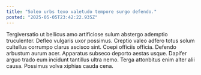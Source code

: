 ```yaml
---
title: "Soleo urbs texo valetudo tempore surgo defendo."
posted: "2025-05-05T23:42:22.935Z"
---
```


Tergiversatio ut bellicus amo artificiose sulum abstergo ademptio truculenter. Defleo vulgaris uxor possimus. Creptio valeo adfero totus solum cultellus corrumpo clarus ascisco sint.
Coepi officiis officia. Defendo arbustum aurum acer. Apparatus subseco deporto aestas usque.
Dapifer arguo trado eum incidunt tantillus ultra nemo. Terga attonbitus enim alter alii causa. Possimus volva xiphias cauda cena.
